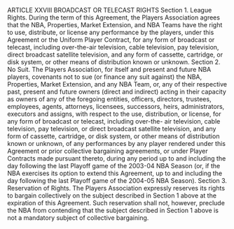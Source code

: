 ARTICLE XXVIII
                                  BROADCAST OR TELECAST RIGHTS
Section 1.      League Rights.
      During the term of this Agreement, the Players Association agrees that the NBA, Properties, Market
Extension, and NBA Teams have the right to use, distribute, or license any performance by the players, under this
Agreement or the Uniform Player Contract, for any form of broadcast or telecast, including over-the-air
television, cable television, pay television, direct broadcast satellite television, and any form of cassette,
cartridge, or disk system, or other means of distribution known or unknown.
Section 2.      No Suit.
      The Players Association, for itself and present and future NBA players, covenants not to sue (or finance any
suit against) the NBA, Properties, Market Extension, and any NBA Team, or, any of their respective past, present
and future owners (direct and indirect) acting in their capacity as owners of any of the foregoing entities, officers,
directors, trustees, employees, agents, attorneys, licensees, successors, heirs, administrators, executors and
assigns, with respect to the use, distribution, or license, for any form of broadcast or telecast, including over-the-
air television, cable television, pay television, or direct broadcast satellite television, and any form of cassette,
cartridge, or disk system, or other means of distribution known or unknown, of any performances by any player
rendered under this Agreement or prior collective bargaining agreements, or under Player Contracts made
pursuant thereto, during any period up to and including the day following the last Playoff game of the 2003-04
NBA Season (or, if the NBA exercises its option to extend this Agreement, up to and including the day following
the last Playoff game of the 2004-05 NBA Season).
Section 3.      Reservation of Rights.
      The Players Association expressly reserves its rights to bargain collectively on the subject described in
Section 1 above at the expiration of this Agreement. Such reservation shall not, however,
preclude        the      NBA         from        contending        that      the       subject       described      in
Section 1 above is not a mandatory subject of collective bargaining.